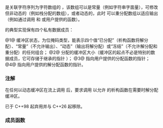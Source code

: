 {{cpp/title|strstreambuf}}
{{cpp/io/strstreambuf/navbar}}
{{ddcl|header=strstream|deprecated=c++98|removed=c++26|1=
class strstreambuf : public std::basic_streambuf&lt;char&gt;
}}

{{tt|std::strstreambuf}} 是关联字符序列为字符数组的 {{lc|std::basic_streambuf}}，该数组可以是常量（例如字符串字面量），可修改但非动态的（例如栈分配的数组），或者动态的，此时 {{tt|std::strstreambuf}} 可以重分配数组以适应输出（例如通过调用 {{c/core|delete[]}} 和 {{c/core|new[]}} 或用户提供的函数）。

{{tt|std::strstreambuf}} 的典型实现保有四个私有数据成员：

@1@ 缓冲区状态，为位掩码类型，能表示四个值“已分配”（析构函数将解分配）、“常量”（不允许输出）、“动态”（输出将解分配）或“冻结”（不允许解分配和重分配）的任何组合；
@2@ 分配的缓冲区大小（缓冲区的起点不必是特别的数据成员，它可存储于继承的指针 {{lc|std::streambuf::eback|eback()}}）；
@3@ 指向用户提供的分配函数的指针；
@4@ 指向用户提供的解分配函数的指针。

===注解===
在任何以动态缓冲区在流上调用 {{lc|str()}} 后，要求调用 {{lc|freeze()|freeze(false)}} 以允许 {{tt|strstreambuf}} 的析构函数在需要时解分配缓冲区。

{{tt|strstreambuf}} 已于 C++98 起弃用并与 C++26 起移除。{{rev inl|since=c++23|推荐的替代品是 {{ltt|cpp/io/basic_spanbuf|std::spanbuf}}。}}

===成员函数===
{{dsc begin}}
{{dsc h1|公开成员函数}}
{{dsc inc|cpp/io/strstreambuf/dsc strstreambuf}}
{{dsc inc|cpp/io/strstreambuf/dsc ~strstreambuf}}
{{dsc inc|cpp/io/strstreambuf/dsc freeze}}
{{dsc inc|cpp/io/strstreambuf/dsc str}}
{{dsc inc|cpp/io/strstreambuf/dsc pcount}}
{{dsc h1|受保护成员函数}}
{{dsc inc|cpp/io/strstreambuf/dsc underflow}}
{{dsc inc|cpp/io/strstreambuf/dsc pbackfail}}
{{dsc inc|cpp/io/strstreambuf/dsc overflow}}
{{dsc inc|cpp/io/strstreambuf/dsc setbuf}}
{{dsc inc|cpp/io/strstreambuf/dsc seekoff}}
{{dsc inc|cpp/io/strstreambuf/dsc seekpos}}
{{dsc end}}

{{cpp/io/basic_streambuf/inherit}}

{{langlinks|de|en|es|fr|it|ja|pt|ru}}